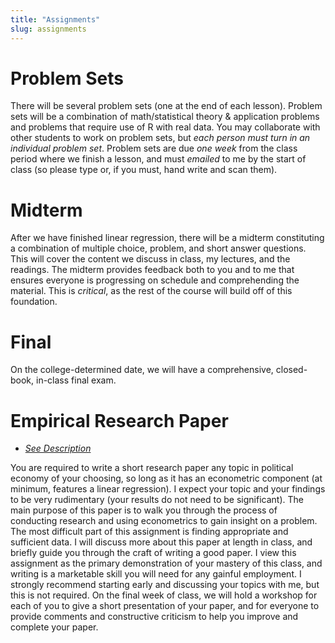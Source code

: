 ```yaml
---
title: "Assignments"
slug: assignments
---
```


# Problem Sets

There will be several problem sets (one at the end of each lesson). Problem sets will be a combination of math/statistical theory & application problems and problems that require use of R with real data. You may collaborate with other students to work on problem sets, but *each person must turn in an individual problem set*. Problem sets are due *one week* from the class period where we finish a lesson, and must *emailed* to me by the start of class (so please type or, if you must, hand write and scan them). 

# Midterm

After we have finished linear regression, there will be a midterm constituting a combination of multiple choice, problem, and short answer questions. This will cover the content we discuss in class, my lectures, and the readings. The midterm provides feedback both to you and to me that ensures everyone is progressing on schedule and comprehending the material. This is *critical*, as the rest of the course will build off of this foundation. 

# Final

On the college-determined date, we will have a comprehensive, closed-book, in-class final exam. 

# Empirical Research Paper 

- [<i class="fas fa-laptop-code"> See Description</i>](/assignment/paper-project)

You are required to write a short research paper any topic in political economy of your choosing, so long as it has an econometric component (at minimum, features a linear regression). I expect your topic and your findings to be very rudimentary (your results do not need to be significant). The main purpose of this paper is to walk you through the process of conducting research and using econometrics to gain insight on a problem. The most difficult part of this assignment is finding appropriate and sufficient data. I will discuss more about this paper at length in class, and briefly guide you through the craft of writing a good paper. I view this assignment as the primary demonstration of your mastery of this class, and writing is a marketable skill you will need for any gainful employment. I strongly recommend starting early and discussing your topics with me, but this is not required. On the final week of class, we will hold a workshop for each of you to give a short presentation of your paper, and for everyone to provide comments and constructive criticism to help you improve and complete your paper.
